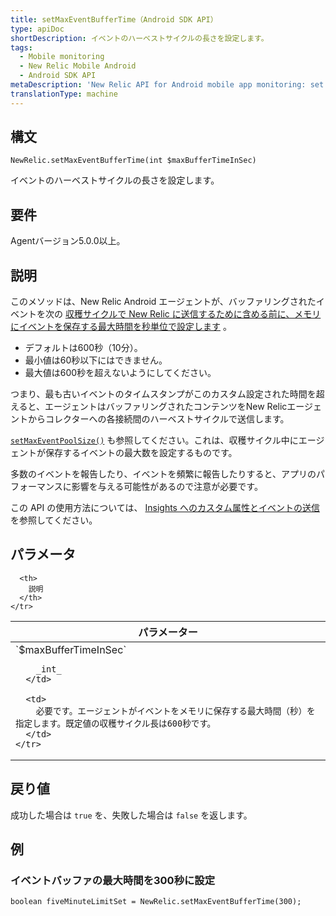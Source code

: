 ```yaml
---
title: setMaxEventBufferTime（Android SDK API）
type: apiDoc
shortDescription: イベントのハーベストサイクルの長さを設定します。
tags:
  - Mobile monitoring
  - New Relic Mobile Android
  - Android SDK API
metaDescription: 'New Relic API for Android mobile app monitoring: set maximum time agent will store events in memory.'
translationType: machine
---
```


## 構文

```
NewRelic.setMaxEventBufferTime(int $maxBufferTimeInSec)
```

イベントのハーベストサイクルの長さを設定します。

## 要件

Agentバージョン5.0.0以上。

## 説明

このメソッドは、New Relic Android エージェントが、バッファリングされたイベントを次の [収穫サイクルで New Relic に送信するために含める前に、メモリにイベントを保存する最大時間を秒単位で設定します](/docs/apm/new-relic-apm/getting-started/glossary#harvest-cycle) 。

* デフォルトは600秒（10分）。
* 最小値は60秒以下にはできません。
* 最大値は600秒を超えないようにしてください。

つまり、最も古いイベントのタイムスタンプがこのカスタム設定された時間を超えると、エージェントはバッファリングされたコンテンツをNew Relicエージェントからコレクターへの各接続間のハーベストサイクルで送信します。

[`setMaxEventPoolSize()`](/docs/mobile-monitoring/new-relic-mobile-android/android-sdk-api/setmaxeventpoolsize-android-sdk-api) も参照してください。これは、収穫サイクル中にエージェントが保存するイベントの最大数を設定するものです。

<Callout variant="important">
  多数のイベントを報告したり、イベントを頻繁に報告したりすると、アプリのパフォーマンスに影響を与える可能性があるので注意が必要です。
</Callout>

この API の使用方法については、 [Insights へのカスタム属性とイベントの送信](/docs/mobile-monitoring/new-relic-mobile-android/install-configure/work-android-sdk-api#attributes-events-insights) を参照してください。

## パラメータ

<table>
  <thead>
    <tr>
      <th width="25%">
        パラメーター
      </th>

      <th>
        説明
      </th>
    </tr>
  </thead>

  <tbody>
    <tr>
      <td>
        `$maxBufferTimeInSec`

        _int_
      </td>

      <td>
        必要です。エージェントがイベントをメモリに保存する最大時間（秒）を指定します。既定値の収穫サイクル長は600秒です。
      </td>
    </tr>
  </tbody>
</table>

## 戻り値

成功した場合は `true` を、失敗した場合は `false` を返します。

## 例

### イベントバッファの最大時間を300秒に設定

```
boolean fiveMinuteLimitSet = NewRelic.setMaxEventBufferTime(300);
```